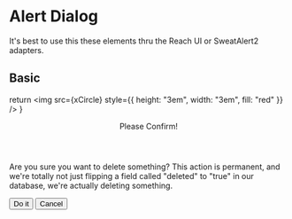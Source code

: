 


<Meta title="Grids|alert-dialog" />

# Alert Dialog

It's best to use this these elements thru the Reach UI or SweatAlert2 adapters.

## Basic

  return <img src={xCircle} style={{ height: "3em", width: "3em", fill: "red" }} />
}

<Preview>
  <Story name="Basic">
    <div data-alert-dialog-overlay style={{ padding: "1rem", justifyContent: "center", display: "flex" }}>
      <div data-alert-dialog>
        <XCircleIcon />
        <header data-alert-dialog-label data-heading>
          Please Confirm!
        </header>
        <p data-alert-dialog-description data-text>
          Are you sure you want to delete something? This action is permanent,
          and we're totally not just flipping a field called "deleted" to "true"
          in our database, we're actually deleting something.
        </p>
        <div data-alert-dialog-actions>
          <button type="button">Do it</button>
          <button type="button">Cancel</button>
        </div>
      </div>
    </div>
  </Story>
</Preview>
